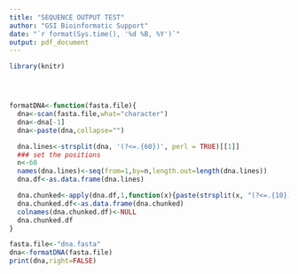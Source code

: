 ```yaml
---
title: "SEQUENCE OUTPUT TEST"
author: "GSI Bioinformatic Support"
date: "`r format(Sys.time(), '%d %B, %Y')`"
output: pdf_document
---
```


```r
library(knitr)




formatDNA<-function(fasta.file){
  dna<-scan(fasta.file,what="character")
  dna<-dna[-1]
  dna<-paste(dna,collapse="")

  dna.lines<-strsplit(dna, '(?<=.{60})', perl = TRUE)[[1]]
  ### set the positions
  n<-60
  names(dna.lines)<-seq(from=1,by=n,length.out=length(dna.lines))
  dna.df<-as.data.frame(dna.lines)

  dna.chunked<-apply(dna.df,1,function(x){paste(strsplit(x, "(?<=.{10})", perl = TRUE)[[1]],collapse=" ")})
  dna.chunked.df<-as.data.frame(dna.chunked)
  colnames(dna.chunked.df)<-NULL
  dna.chunked.df
}

fasta.file<-"dna.fasta"
dna<-formatDNA(fasta.file)
print(dna,right=FALSE)


```
